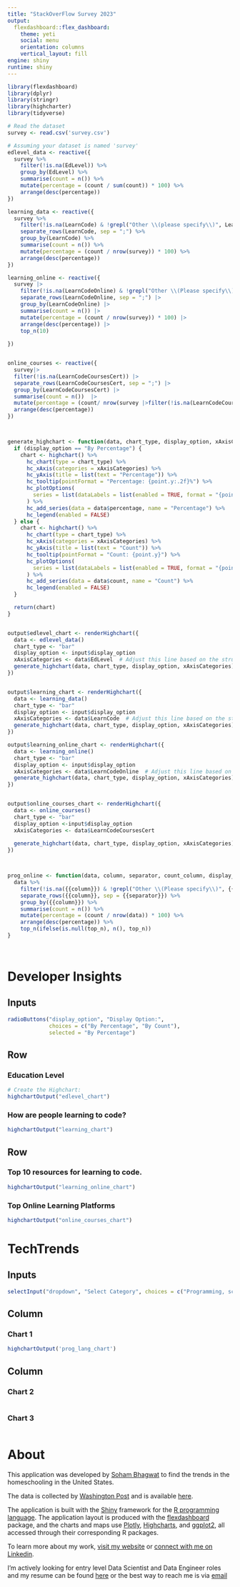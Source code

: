 ```yaml
---
title: "StackOverFlow Survey 2023"
output: 
  flexdashboard::flex_dashboard:
    theme: yeti
    social: menu
    orientation: columns    
    vertical_layout: fill
engine: shiny
runtime: shiny
---
```


```r
library(flexdashboard)
library(dplyr)
library(stringr)
library(highcharter)
library(tidyverse)

# Read the dataset
survey <- read.csv('survey.csv')

# Assuming your dataset is named 'survey'
edlevel_data <- reactive({
  survey %>% 
    filter(!is.na(EdLevel)) %>%  
    group_by(EdLevel) %>%
    summarise(count = n()) %>%
    mutate(percentage = (count / sum(count)) * 100) %>%
    arrange(desc(percentage))
})

learning_data <- reactive({
  survey %>% 
    filter(!is.na(LearnCode) & !grepl("Other \\(please specify\\)", LearnCode)) %>%  
    separate_rows(LearnCode, sep = ";") %>%
    group_by(LearnCode) %>%
    summarise(count = n()) %>%
    mutate(percentage = (count / nrow(survey)) * 100) %>%
    arrange(desc(percentage))
})

learning_online <- reactive({
  survey |> 
    filter(!is.na(LearnCodeOnline) & !grepl("Other \\(Please specify\\)", LearnCodeOnline)) |>
    separate_rows(LearnCodeOnline, sep = ";") |>
    group_by(LearnCodeOnline) |>
    summarise(count = n()) |>
    mutate(percentage = (count / nrow(survey)) * 100) |>
    arrange(desc(percentage)) |>
    top_n(10)
    
})


online_courses <- reactive({
  survey|>
  filter(!is.na(LearnCodeCoursesCert)) |>
  separate_rows(LearnCodeCoursesCert, sep = ";") |>
  group_by(LearnCodeCoursesCert) |>
  summarise(count = n())  |>
  mutate(percentage = (count/ nrow(survey |>filter(!is.na(LearnCodeCoursesCert)))) * 100) |>
  arrange(desc(percentage))
})



generate_highchart <- function(data, chart_type, display_option, xAxisCategories) {
  if (display_option == "By Percentage") {
    chart <- highchart() %>%
      hc_chart(type = chart_type) %>%
      hc_xAxis(categories = xAxisCategories) %>%
      hc_yAxis(title = list(text = "Percentage")) %>%
      hc_tooltip(pointFormat = "Percentage: {point.y:.2f}%") %>%
      hc_plotOptions(
        series = list(dataLabels = list(enabled = TRUE, format = "{point.y:.2f}%"))
      ) %>%
      hc_add_series(data = data$percentage, name = "Percentage") %>%
      hc_legend(enabled = FALSE)
  } else {
    chart <- highchart() %>%
      hc_chart(type = chart_type) %>%
      hc_xAxis(categories = xAxisCategories) %>%
      hc_yAxis(title = list(text = "Count")) %>%
      hc_tooltip(pointFormat = "Count: {point.y}") %>%
      hc_plotOptions(
        series = list(dataLabels = list(enabled = TRUE, format = "{point.y}"))
      ) %>%
      hc_add_series(data = data$count, name = "Count") %>%
      hc_legend(enabled = FALSE)
  }

  return(chart)
}


output$edlevel_chart <- renderHighchart({
  data <- edlevel_data()
  chart_type <- "bar"
  display_option <- input$display_option
  xAxisCategories <- data$EdLevel  # Adjust this line based on the structure of your data
  generate_highchart(data, chart_type, display_option, xAxisCategories)
})


output$learning_chart <- renderHighchart({
  data <- learning_data()
  chart_type <- "bar"
  display_option <- input$display_option
  xAxisCategories <- data$LearnCode  # Adjust this line based on the structure of your data
  generate_highchart(data, chart_type, display_option, xAxisCategories)
})

output$learning_online_chart <- renderHighchart({
  data <- learning_online()
  chart_type <- "bar"
  display_option <- input$display_option
  xAxisCategories <- data$LearnCodeOnline  # Adjust this line based on the structure of your data
  generate_highchart(data, chart_type, display_option, xAxisCategories)
})


output$online_courses_chart <- renderHighchart({
  data <- online_courses()
  chart_type <- "bar"
  display_option <-input$display_option
  xAxisCategories <- data$LearnCodeCoursesCert
  
  generate_highchart(data, chart_type, display_option, xAxisCategories)
})



prog_online <- function(data, column, separator, count_column, display_option, top_n = NULL) {
  data %>%
    filter(!is.na({{column}}) & !grepl("Other \\(Please specify\\)", {{column}})) %>%
    separate_rows({{column}}, sep = {{separator}}) %>%
    group_by({{column}}) %>%
    summarise(count = n()) %>%
    mutate(percentage = (count / nrow(data)) * 100) %>%
    arrange(desc(percentage)) %>%
    top_n(ifelse(is.null(top_n), n(), top_n))
}




```

Developer Insights {data-icon="fa-users"} 
=====================================  

Inputs {.sidebar}
-------------------------------------

```r
radioButtons("display_option", "Display Option:",
             choices = c("By Percentage", "By Count"),
             selected = "By Percentage")
```

Row
-------------------------------------
    
### Education Level
    
```r
# Create the Highchart:
highchartOutput("edlevel_chart")
```
 
### How are people learning to code?
    

```r
highchartOutput("learning_chart")

``` 

Row
-------------------------------------
    
### Top 10 resources for learning to code.
    
```r
highchartOutput("learning_online_chart")
```
    
### Top Online Learning Platforms

```r
highchartOutput("online_courses_chart")
```


TechTrends {data-icon="fa-line-chart"} 
=====================================  

Inputs {.sidebar}
-------------------------------------


```r
selectInput("dropdown", "Select Category", choices = c("Programming, scripting, and markup languages", "Databases","Cloud platforms", "Web frameworks and technologies", "Other frameworks and libraries", "Other tools","Integrated development environment", "Asynchronous tools", "Synchronous tools"))
```

Column 
-------------------------------------
    
### Chart 1
    
```r
highchartOutput('prog_lang_chart')
```
   
Column {.tabset}
-------------------------------------
   
### Chart 2

```r
```   
 
### Chart 3
    
```r
```



About {data-icon="fa-question"} 
=====================================  
This application was developed by [Soham Bhagwat](sohambhagwat.tech) to find the trends in the homeschooling in the United States.

The data is collected by [Washington Post](https://www.washingtonpost.com/) and is available [here](https://github.com/washingtonpost/data_home_schooling/).

The application is built with the [Shiny](http://shiny.rstudio.com) framework for the [R programming language](https://www.r-project.org/). The application layout is produced with the [flexdashboard](http://rstudio.github.io/flexdashboard/index.html) package, and the charts and maps use [Plotly](http://plot.ly), [Highcharts](http://www.highcharts.com/), and [ggplot2](http://ggplot2.org/), all accessed through their corresponding R packages.


To learn more about my work, [visit my website](https://sohambhagwat.tech) or [connect with me on Linkedin](https://www.linkedin.com/in/soham-bhagwat/).

I'm actively looking for entry level Data Scientist and Data Engineer roles and my resume can be found [here](https://www.sohambhagwat.tech/pdf/Soham_Bhagwat.pdf) or the best way to reach me is via [email](sohambhagwat2@gmail.com) 


